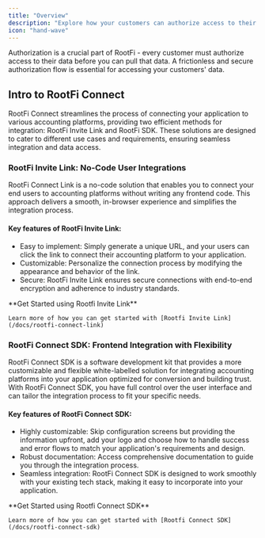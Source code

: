 ```yaml
---
title: "Overview"
description: "Explore how your customers can authorize access to their data"
icon: "hand-wave"
---
```


Authorization is a crucial part of RootFi - every customer must authorize access to their data before you can pull that data. A frictionless and secure authorization flow is essential for accessing your customers' data.

## Intro to RootFi Connect

RootFi Connect streamlines the process of connecting your application to various accounting platforms, providing two efficient methods for integration: RootFi Invite Link and RootFi SDK. These solutions are designed to cater to different use cases and requirements, ensuring seamless integration and data access.

### RootFi Invite Link: No-Code User Integrations

RootFi Connect Link is a no-code solution that enables you to connect your end users to accounting platforms without writing any frontend code. This approach delivers a smooth, in-browser experience and simplifies the integration process.

#### Key features of RootFi Invite Link:

- Easy to implement: Simply generate a unique URL, and your users can click the link to connect their accounting platform to your application.
- Customizable: Personalize the connection process by modifying the appearance and behavior of the link.
- Secure: RootFi Invite Link ensures secure connections with end-to-end encryption and adherence to industry standards.

<Note>
    **Get Started using Rootfi Invite Link**

    Learn more of how you can get started with [Rootfi Invite Link](/docs/rootfi-connect-link)

</Note>
  
### RootFi Connect SDK: Frontend Integration with Flexibility

RootFi Connect SDK is a software development kit that provides a more customizable and flexible white-labelled solution for integrating accounting platforms into your application optimized for conversion and building trust. With RootFi Connect SDK, you have full control over the user interface and can tailor the integration process to fit your specific needs.

#### Key features of RootFi Connect SDK:

- Highly customizable: Skip configuration screens but providing the information upfront, add your logo and choose how to handle success and error flows to match your application's requirements and design.
- Robust documentation: Access comprehensive documentation to guide you through the integration process.
- Seamless integration: RootFi Connect SDK is designed to work smoothly with your existing tech stack, making it easy to incorporate into your application.

<Note>
    **Get Started using Rootfi Connect SDK**

    Learn more of how you can get started with [Rootfi Connect SDK](/docs/rootfi-connect-sdk)

</Note>
